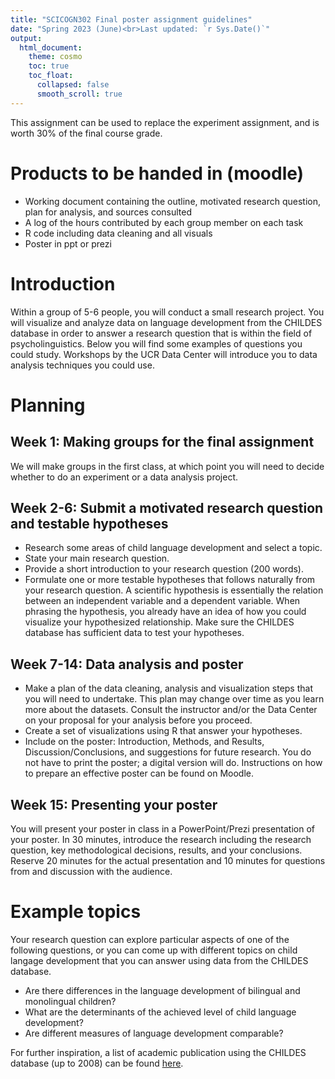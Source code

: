 ```yaml
---
title: "SCICOGN302 Final poster assignment guidelines"
date: "Spring 2023 (June)<br>Last updated: `r Sys.Date()`"
output: 
  html_document:
    theme: cosmo
    toc: true
    toc_float:
      collapsed: false
      smooth_scroll: true
---
```


This assignment can be used to replace the experiment assignment, and is worth 30% of the final course grade.

# Products to be handed in (moodle)

* Working document containing the outline, motivated research question, plan for analysis, and sources consulted
* A log of the hours contributed by each group member on each task
* R code including data cleaning and all visuals
* Poster in ppt or prezi

# Introduction

Within a group of 5-6 people, you will conduct a small research project. 
You will visualize and analyze data on language development from the CHILDES database in order to answer a research question that is within the field of psycholinguistics. 
Below you will find some examples of questions you could study.
Workshops by the UCR Data Center will introduce you to data analysis techniques you could use.

# Planning

## Week 1: Making groups for the final assignment

We will make groups in the first class, at which point you will need to decide whether to do an experiment or a data analysis project.

## Week 2-6: Submit a motivated research question and testable hypotheses

* Research some areas of child language development and select a topic.
* State your main research question.
* Provide a short introduction to your research question (200 words).
* Formulate one or more testable hypotheses that follows naturally from your research question. A scientific hypothesis is essentially the relation between an independent variable and a dependent variable. When phrasing the hypothesis, you already have an idea of how you could visualize your hypothesized relationship. Make sure the CHILDES database has sufficient data to test your hypotheses.

## Week 7-14: Data analysis and poster

* Make a plan of the data cleaning, analysis and visualization steps that you will need to undertake. This plan may change over time as you learn more about the datasets. Consult the instructor and/or the Data Center on your proposal for your analysis before you proceed.
* Create a set of visualizations using R that answer your hypotheses.
* Include on the poster: Introduction, Methods, and Results, Discussion/Conclusions, and suggestions for future research. You do not have to print the poster; a digital version will do. Instructions on how to prepare an effective poster can be found on Moodle.

## Week 15: Presenting your poster

You will present your poster in class in a PowerPoint/Prezi presentation of your poster. 
In 30 minutes, introduce the research including the research question, key methodological decisions, results, and your conclusions. 
Reserve 20 minutes for the actual presentation and 10 minutes for questions from and discussion with the audience.

# Example topics

Your research question can explore particular aspects of one of the following questions, or you can come up with different topics on child langage development that you can answer using data from the CHILDES database.

*	Are there differences in the language development of bilingual and monolingual children? 
* What are the determinants of the achieved level of child language development?
* Are different measures of language development comparable?

For further inspiration, a list of academic publication using the CHILDES database (up to 2008) can be found [here](https://talkbank.org/info/usage/childesbib.pdf).